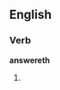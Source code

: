 ==English==

===Verb===
'''answereth'''

# {{archaic third-person singular of|answer}}
{{count page|[[Wiktionary:Page count]]}}